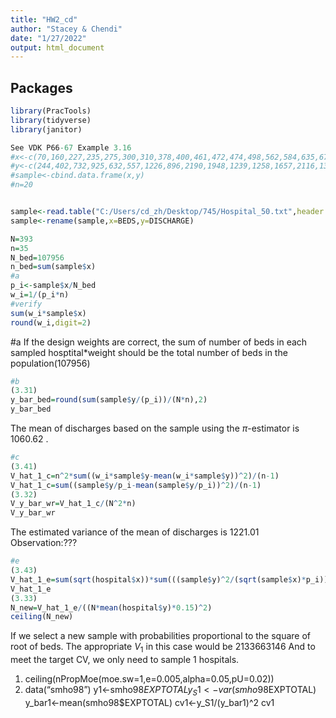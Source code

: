 ---
title: "HW2_cd"
author: "Stacey & Chendi"
date: "1/27/2022"
output: html_document
---
## Packages 
```{r, echo=FALSE}
library(PracTools)
library(tidyverse)
library(janitor)
```

```{r}
See VDK P66-67 Example 3.16
#x<-c(70,160,227,235,275,300,310,378,400,461,472,474,498,562,584,635,670,712,760,816)
#y<-c(244,402,732,925,632,557,1226,896,2190,1948,1239,1258,1657,2116,1326,1606,1707,2089,1283,1239)
#sample<-cbind.data.frame(x,y)
#n=20


sample<-read.table("C:/Users/cd_zh/Desktop/745/Hospital_50.txt",header = T,sep = ",")
sample<-rename(sample,x=BEDS,y=DISCHARGE)

N=393
n=35
N_bed=107956
n_bed=sum(sample$x)
#a
p_i<-sample$x/N_bed
w_i=1/(p_i*n)
#verify
sum(w_i*sample$x)
round(w_i,digit=2)
```
#a
If the design weights are correct, the sum of number of beds in each sampled hosptital*weight should be the total number of beds in the population(107956)
```{r}
#b  
(3.31)
y_bar_bed=round(sum(sample$y/(p_i))/(N*n),2)
y_bar_bed
```
The mean of discharges based on the sample using the $\pi$-estimator is  1060.62
.

```{r}
#c
(3.41)
V_hat_1_c=n^2*sum((w_i*sample$y-mean(w_i*sample$y))^2)/(n-1)
V_hat_1_c=sum((sample$y/p_i-mean(sample$y/p_i))^2)/(n-1)
(3.32)
V_y_bar_wr=V_hat_1_c/(N^2*n)
V_y_bar_wr
```
The estimated variance of the mean of discharges is 1221.01
Observation:??? 

```{r}
#e
(3.43)
V_hat_1_e=sum(sqrt(hospital$x))*sum(((sample$y)^2/(sqrt(sample$x)*p_i)))/n-(sum(sample$y/p_i)/n)^2+V_y_bar_wr*N^2
V_hat_1_e
(3.33)
N_new=V_hat_1_e/((N*mean(hospital$y)*0.15)^2)
ceiling(N_new)
```
If we select a new sample with probabilities proportional to the square of root of beds. The appropriate $V_1$ in this case would be 2133663146 And to meet the target CV, we only need to sample 1 hospitals.









1.
ceiling(nPropMoe(moe.sw=1,e=0.005,alpha=0.05,pU=0.02))
2.
data("smho98")
y1<-smho98$EXPTOTAL
y_S1<-var(smho98$EXPTOTAL)
y_bar1<-mean(smho98$EXPTOTAL)
cv1<-y_S1/(y_bar1)^2
cv1
